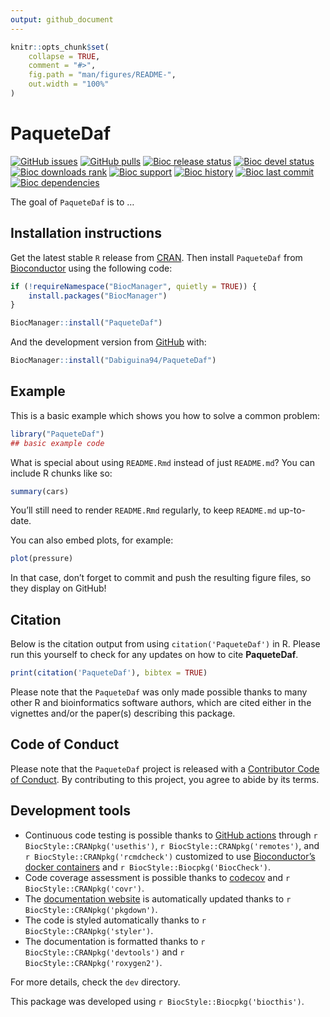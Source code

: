 ```yaml
---
output: github_document
---
```


<!-- README.md is generated from README.Rmd. Please edit that file -->

```r
knitr::opts_chunk$set(
    collapse = TRUE,
    comment = "#>",
    fig.path = "man/figures/README-",
    out.width = "100%"
)
```

# PaqueteDaf

<!-- badges: start -->
[![GitHub issues](https://img.shields.io/github/issues/Dabiguina94/PaqueteDaf)](https://github.com/Dabiguina94/PaqueteDaf/issues)
[![GitHub pulls](https://img.shields.io/github/issues-pr/Dabiguina94/PaqueteDaf)](https://github.com/Dabiguina94/PaqueteDaf/pulls)
[![Bioc release status](http://www.bioconductor.org/shields/build/release/bioc/PaqueteDaf.svg)](https://bioconductor.org/checkResults/release/bioc-LATEST/PaqueteDaf)
[![Bioc devel status](http://www.bioconductor.org/shields/build/devel/bioc/PaqueteDaf.svg)](https://bioconductor.org/checkResults/devel/bioc-LATEST/PaqueteDaf)
[![Bioc downloads rank](https://bioconductor.org/shields/downloads/release/PaqueteDaf.svg)](http://bioconductor.org/packages/stats/bioc/PaqueteDaf/)
[![Bioc support](https://bioconductor.org/shields/posts/PaqueteDaf.svg)](https://support.bioconductor.org/tag/PaqueteDaf)
[![Bioc history](https://bioconductor.org/shields/years-in-bioc/PaqueteDaf.svg)](https://bioconductor.org/packages/release/bioc/html/PaqueteDaf.html#since)
[![Bioc last commit](https://bioconductor.org/shields/lastcommit/devel/bioc/PaqueteDaf.svg)](http://bioconductor.org/checkResults/devel/bioc-LATEST/PaqueteDaf/)
[![Bioc dependencies](https://bioconductor.org/shields/dependencies/release/PaqueteDaf.svg)](https://bioconductor.org/packages/release/bioc/html/PaqueteDaf.html#since)
<!-- badges: end -->

The goal of `PaqueteDaf` is to ...

## Installation instructions

Get the latest stable `R` release from [CRAN](http://cran.r-project.org/). Then install `PaqueteDaf` from [Bioconductor](http://bioconductor.org/) using the following code:

```r
if (!requireNamespace("BiocManager", quietly = TRUE)) {
    install.packages("BiocManager")
}

BiocManager::install("PaqueteDaf")
```

And the development version from [GitHub](https://github.com/Dabiguina94/PaqueteDaf) with:

```r
BiocManager::install("Dabiguina94/PaqueteDaf")
```
## Example

This is a basic example which shows you how to solve a common problem:

```r
library("PaqueteDaf")
## basic example code
```

What is special about using `README.Rmd` instead of just `README.md`? You can include R chunks like so:

```r
summary(cars)
```

You'll still need to render `README.Rmd` regularly, to keep `README.md` up-to-date.

You can also embed plots, for example:

```r
plot(pressure)
```

In that case, don't forget to commit and push the resulting figure files, so they display on GitHub!

## Citation

Below is the citation output from using `citation('PaqueteDaf')` in R. Please
run this yourself to check for any updates on how to cite __PaqueteDaf__.

```r
print(citation('PaqueteDaf'), bibtex = TRUE)
```

Please note that the `PaqueteDaf` was only made possible thanks to many other R and bioinformatics software authors, which are cited either in the vignettes and/or the paper(s) describing this package.

## Code of Conduct

Please note that the `PaqueteDaf` project is released with a [Contributor Code of Conduct](http://bioconductor.org/about/code-of-conduct/). By contributing to this project, you agree to abide by its terms.

## Development tools

* Continuous code testing is possible thanks to [GitHub actions](https://www.tidyverse.org/blog/2020/04/usethis-1-6-0/)  through `r BiocStyle::CRANpkg('usethis')`, `r BiocStyle::CRANpkg('remotes')`, and `r BiocStyle::CRANpkg('rcmdcheck')` customized to use [Bioconductor's docker containers](https://www.bioconductor.org/help/docker/) and `r BiocStyle::Biocpkg('BiocCheck')`.
* Code coverage assessment is possible thanks to [codecov](https://codecov.io/gh) and `r BiocStyle::CRANpkg('covr')`.
* The [documentation website](http://Dabiguina94.github.io/PaqueteDaf) is automatically updated thanks to `r BiocStyle::CRANpkg('pkgdown')`.
* The code is styled automatically thanks to `r BiocStyle::CRANpkg('styler')`.
* The documentation is formatted thanks to `r BiocStyle::CRANpkg('devtools')` and `r BiocStyle::CRANpkg('roxygen2')`.

For more details, check the `dev` directory.

This package was developed using `r BiocStyle::Biocpkg('biocthis')`.


